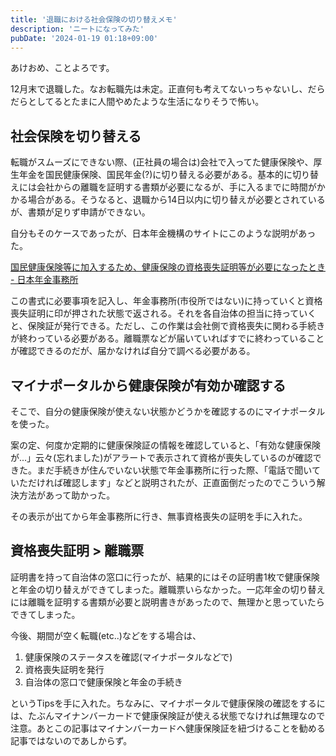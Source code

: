 ```yaml
---
title: '退職における社会保険の切り替えメモ'
description: 'ニートになってみた'
pubDate: '2024-01-19 01:18+09:00'
---
```


あけおめ、ことよろです。

12月末で退職した。なお転職先は未定。正直何も考えてないっちゃないし、だらだらとしてるとたまに人間やめたような生活になりそうで怖い。

## 社会保険を切り替える

転職がスムーズにできない際、(正社員の場合は)会社で入ってた健康保険や、厚生年金を国民健康保険、国民年金(?)に切り替える必要がある。基本的に切り替えには会社からの離職を証明する書類が必要になるが、手に入るまでに時間がかかる場合がある。そうなると、退職から14日以内に切り替えが必要とされているが、書類が足りず申請ができない。

自分もそのケースであったが、日本年金機構のサイトにこのような説明があった。

[国民健康保険等に加入するため、健康保険の資格喪失証明等が必要になったとき - 日本年金事務所](https://www.nenkin.go.jp/service/kounen/todokesho/sonota/20141110.html)

この書式に必要事項を記入し、年金事務所(市役所ではない)に持っていくと資格喪失証明に印が押された状態で返される。それを各自治体の担当に持っていくと、保険証が発行できる。ただし、この作業は会社側で資格喪失に関わる手続きが終わっている必要がある。離職票などが届いていればすでに終わっていることが確認できるのだが、届かなければ自分で調べる必要がある。

## マイナポータルから健康保険が有効か確認する

そこで、自分の健康保険が使えない状態かどうかを確認するのにマイナポータルを使った。

案の定、何度か定期的に健康保険証の情報を確認していると、「有効な健康保険が...」云々(忘れました)がアラートで表示されて資格が喪失しているのが確認できた。まだ手続きが住んでいない状態で年金事務所に行った際、「電話で聞いていただければ確認します」などと説明されたが、正直面倒だったのでこういう解決方法があって助かった。

その表示が出てから年金事務所に行き、無事資格喪失の証明を手に入れた。

## 資格喪失証明 > 離職票

証明書を持って自治体の窓口に行ったが、結果的にはその証明書1枚で健康保険と年金の切り替えができてしまった。離職票いらなかった。一応年金の切り替えには離職を証明する書類が必要と説明書きがあったので、無理かと思っていたらできてしまった。

今後、期間が空く転職(etc..)などをする場合は、

1. 健康保険のステータスを確認(マイナポータルなどで)
2. 資格喪失証明を発行
3. 自治体の窓口で健康保険と年金の手続き

というTipsを手に入れた。ちなみに、マイナポータルで健康保険の確認をするには、たぶんマイナンバーカードで健康保険証が使える状態でなければ無理なので注意。あとこの記事はマイナンバーカードへ健康保険証を紐づけることを勧める記事ではないのであしからず。
